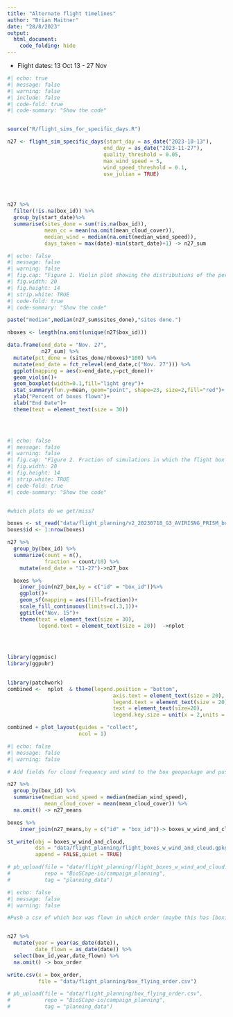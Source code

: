 ```yaml
---
title: "Alternate flight timelines"
author: "Brian Maitner"
date: "28/8/2023"
output:
  html_document:
    code_folding: hide
---
```



* Flight dates: 13 Oct 13 - 27 Nov

```r
#| echo: true
#| message: false
#| warning: false
#| include: false
#| code-fold: true
#| code-summary: "Show the code"


source("R/flight_sims_for_specific_days.R")

n27 <- flight_sim_specific_days(start_day = as_date("2023-10-13"),
                               end_day = as_date("2023-11-27"),
                               quality_threshold = 0.05, 
                               max_wind_speed = 5,
                               wind_speed_threshold = 0.1,
                               use_julian = TRUE)




n27 %>%
  filter(!is.na(box_id)) %>%
  group_by(start_date)%>%
  summarise(sites_done = sum(!is.na(box_id)),
            mean_cc = mean(na.omit(mean_cloud_cover)),
            median_wind = median(na.omit(median_wind_speed)),
            days_taken = max(date)-min(start_date)+1) -> n27_sum

```

```r
#| echo: false
#| message: false
#| warning: false
#| fig.cap: "Figure 1. Violin plot showing the distributions of the percent of boxes flown based on historical data."
#| fig.width: 20
#| fig.height: 14
#| strip.white: TRUE
#| code-fold: true
#| code-summary: "Show the code"

paste("median",median(n27_sum$sites_done),"sites done.")

nboxes <- length(na.omit(unique(n27$box_id)))

data.frame(end_date = "Nov. 27",
           n27_sum) %>%
  mutate(pct_done = (sites_done/nboxes)*100) %>%
  mutate(end_date = fct_relevel(end_date,c("Nov. 27"))) %>%
  ggplot(mapping = aes(x=end_date,y=pct_done))+
  geom_violin()+
  geom_boxplot(width=0.1,fill="light grey")+
  stat_summary(fun.y=mean, geom="point", shape=23, size=2,fill="red")+
  ylab("Percent of boxes flown")+
  xlab("End Date")+
  theme(text = element_text(size = 30))  


  
```

```r
#| echo: false
#| message: false
#| warning: false
#| fig.cap: "Figure 2. Fraction of simulations in which the flight box would be flown."
#| fig.width: 20
#| fig.height: 14
#| strip.white: TRUE
#| code-fold: true
#| code-summary: "Show the code"


#which plots do we get/miss?

boxes <- st_read("data/flight_planning/v2_20230718_G3_AVIRISNG_PRISM_boxes.gpkg",quiet=TRUE)
boxes$id <- 1:nrow(boxes)

n27 %>%
  group_by(box_id) %>%
  summarize(count = n(),
            fraction = count/10) %>%
    mutate(end_date = "11-27")->n27_box

  boxes %>%
    inner_join(n27_box,by = c("id" = "box_id"))%>%
    ggplot()+
    geom_sf(mapping = aes(fill=fraction))+
    scale_fill_continuous(limits=c(.3,1))+
    ggtitle("Nov. 15")+
    theme(text = element_text(size = 30),
          legend.text = element_text(size = 20))  ->nplot
  


  
library(ggpmisc)
library(ggpubr)  
  

library(patchwork)
combined <-  nplot  & theme(legend.position = "bottom",
                                  axis.text = element_text(size = 20),
                                  legend.text = element_text(size = 20),
                                  text = element_text(size=20),
                                  legend.key.size = unit(x = 2,units = "cm"))

combined + plot_layout(guides = "collect",
                       ncol = 1)

```
```r
#| echo: false
#| message: false
#| warning: false

# Add fields for cloud frequency and wind to the box geopackage and push that as a release on github

n27 %>%
  group_by(box_id) %>%
  summarise(median_wind_speed = median(median_wind_speed),
            mean_cloud_cover = mean(mean_cloud_cover)) %>%
  na.omit() -> n27_means

boxes %>%
    inner_join(n27_means,by = c("id" = "box_id"))-> boxes_w_wind_and_cloud

st_write(obj = boxes_w_wind_and_cloud,
         dsn = "data/flight_planning/flight_boxes_w_wind_and_cloud.gpkg",
         append = FALSE,quiet = TRUE)

# pb_upload(file = "data/flight_planning/flight_boxes_w_wind_and_cloud.gpkg",
#           repo = "BioSCape-io/campaign_planning",
#           tag = "planning_data")


```


```r
#| echo: false
#| message: false
#| warning: false

#Push a csv of which box was flown in which order (maybe this has [boxid, year, date_flown])? as a github release 


n27 %>%
  mutate(year = year(as_date(date)),
         date_flown = as_date(date)) %>%
  select(box_id,year,date_flown) %>%
  na.omit() -> box_order

write.csv(x = box_order,
          file = "data/flight_planning/box_flying_order.csv")

# pb_upload(file = "data/flight_planning/box_flying_order.csv",
#           repo = "BioSCape-io/campaign_planning",
#           tag = "planning_data")


```